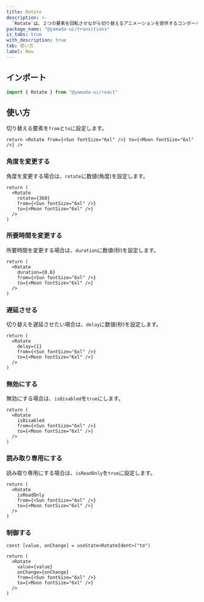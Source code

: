 ```yaml
---
title: Rotate
description: >-
  `Rotate`は、２つの要素を回転させながら切り替えるアニメーションを提供するコンポーネントです。
package_name: "@yamada-ui/transitions"
is_tabs: true
with_description: true
tab: 使い方
label: New
---
```


## インポート

```ts
import { Rotate } from "@yamada-ui/react"
```

## 使い方

切り替える要素を`from`と`to`に設定します。

```tsx functional=true
return <Rotate from={<Sun fontSize="6xl" />} to={<Moon fontSize="6xl" />} />
```

### 角度を変更する

角度を変更する場合は、`rotate`に数値(角度)を設定します。

```tsx functional=true
return (
  <Rotate
    rotate={360}
    from={<Sun fontSize="6xl" />}
    to={<Moon fontSize="6xl" />}
  />
)
```

### 所要時間を変更する

所要時間を変更する場合は、`duration`に数値(秒)を設定します。

```tsx functional=true
return (
  <Rotate
    duration={0.6}
    from={<Sun fontSize="6xl" />}
    to={<Moon fontSize="6xl" />}
  />
)
```

### 遅延させる

切り替えを遅延させたい場合は、`delay`に数値(秒)を設定します。

```tsx functional=true
return (
  <Rotate
    delay={1}
    from={<Sun fontSize="6xl" />}
    to={<Moon fontSize="6xl" />}
  />
)
```

### 無効にする

無効にする場合は、`isDisabled`を`true`にします。

```tsx functional=true
return (
  <Rotate
    isDisabled
    from={<Sun fontSize="6xl" />}
    to={<Moon fontSize="6xl" />}
  />
)
```

### 読み取り専用にする

読み取り専用にする場合は、`isReadOnly`を`true`に設定します。

```tsx functional=true
return (
  <Rotate
    isReadOnly
    from={<Sun fontSize="6xl" />}
    to={<Moon fontSize="6xl" />}
  />
)
```

### 制御する

```tsx functional=true
const [value, onChange] = useState<RotateIdent>("to")

return (
  <Rotate
    value={value}
    onChange={onChange}
    from={<Sun fontSize="6xl" />}
    to={<Moon fontSize="6xl" />}
  />
)
```
